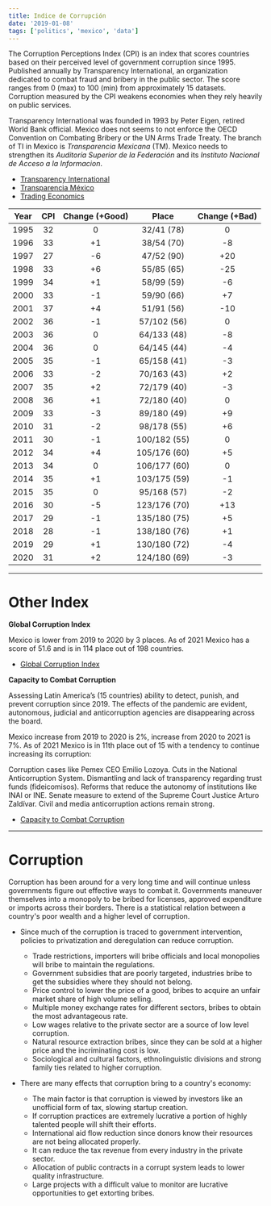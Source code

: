 ```yaml
---
title: Indice de Corrupción
date: '2019-01-08'
tags: ['politics', 'mexico', 'data']
---
```


The Corruption Perceptions Index (CPI) is an index that scores countries based on their perceived level of government corruption since 1995. Published annually by Transparency International, an organization dedicated to combat fraud and bribery in the public sector. The score ranges from 0 (max) to 100 (min) from approximately 15 datasets. Corruption measured by the CPI weakens economies when they rely heavily on public services. 

Transparency International was founded in 1993 by Peter Eigen, retired World Bank official. Mexico does not seems to not enforce the OECD Convention on Combating Bribery or the UN Arms Trade Treaty. The branch of TI in Mexico is *Transparencia Mexicana* (TM). Mexico needs to strengthen its *Auditoría Superior de la Federación* and its *Instituto Nacional de Acceso a la Informacion*.

* [Transparency International](https://www.transparency.org/)  
* [Transparencia México](https://www.tm.org.mx/)
* [Trading Economics](https://tradingeconomics.com/mexico/corruption-rank)

| Year | CPI | Change (+Good) | Place | Change (+Bad) |
| :---: | :---: | :---: | :---: | :---: |
| 1995 | 32 | 0 | 32/41 (78) | 0 | 
| 1996 | 33 | +1 | 38/54 (70) | -8 | 
| 1997 | 27 | -6 | 47/52 (90) | +20 | 
| 1998 | 33 | +6 | 55/85 (65) | -25 | 
| 1999 | 34 | +1 | 58/99 (59) | -6 | 
| 2000 | 33 | -1 | 59/90 (66) | +7 | 
| 2001 | 37 | +4 | 51/91 (56) | -10 | 
| 2002 | 36 | -1 | 57/102 (56) | 0 | 
| 2003 | 36 | 0 | 64/133 (48) | -8 | 
| 2004 | 36 | 0 | 64/145 (44) | -4 | 
| 2005 | 35 | -1 | 65/158 (41) | -3 | 
| 2006 | 33 | -2 | 70/163 (43) | +2 | 
| 2007 | 35 | +2 | 72/179 (40) | -3 | 
| 2008 | 36 | +1 | 72/180 (40) | 0 | 
| 2009 | 33 | -3 | 89/180 (49) | +9 | 
| 2010 | 31 | -2 | 98/178 (55) | +6 | 
| 2011 | 30 | -1 | 100/182 (55) | 0 | 
| 2012 | 34 | +4 | 105/176 (60) | +5 |
| 2013 | 34 | 0 | 106/177 (60) | 0 | 
| 2014 | 35 | +1 | 103/175 (59) | -1 | 
| 2015 | 35 | 0 | 95/168 (57) | -2 | 
| 2016 | 30 | -5 | 123/176 (70) | +13 | 
| 2017 | 29 | -1 | 135/180 (75) | +5 | 
| 2018 | 28 | -1 | 138/180 (76) | +1 |
| 2019 | 29 | +1 | 130/180 (72) | -4 |
| 2020 | 31 | +2 | 124/180 (69) | -3 |

***

# Other Index #

**Global Corruption Index**

Mexico is lower from 2019 to 2020 by 3 places. As of 2021 Mexico has a score of 51.6 and is in 114 place out of 198 countries.

* [Global Corruption Index](https://risk-indexes.com/global-corruption-index/)

**Capacity to Combat Corruption**

Assessing Latin America’s (15 countries) ability to detect, punish, and prevent corruption since 2019. The effects of the pandemic are evident, autonomous, judicial and anticorruption agencies are disappearing across the board.

Mexico increase from 2019 to 2020 is 2%, increase from 2020 to 2021 is 7%. As of 2021 Mexico is in 11th place out of 15 with a tendency to continue increasing its corruption:

Corruption cases like Pemex CEO Emilio Lozoya. Cuts in the National Anticorruption System. Dismantling and lack of transparency regarding trust funds (fideicomisos). Reforms that reduce the autonomy of institutions like INAI or INE. Senate measure to extend of the Supreme Court Justice Arturo Zaldívar. Civil and media anticorruption actions remain strong.

* [Capacity to Combat Corruption](https://www.controlrisks.com/campaigns/the-capacity-to-combat-corruption-index)

***

# Corruption #

Corruption has been around for a very long time and will continue unless governments figure out effective ways to combat it. Governments maneuver themselves into a monopoly to be bribed for licenses, approved expenditure or imports across their borders. There is a statistical relation between a country's poor wealth and a higher level of corruption.

* Since much of the corruption is traced to government intervention, policies to privatization and deregulation can reduce corruption.
	* Trade restrictions, importers will bribe officials and local monopolies will bribe to maintain the regulations.
	* Government subsidies that are poorly targeted, industries bribe to get the subsidies where they should not belong.
	* Price control to lower the price of a good, bribes to acquire an unfair market share of high volume selling.
	* Multiple money exchange rates for different sectors, bribes to obtain the most advantageous rate.
	* Low wages relative to the private sector are a source of low level corruption. 
	* Natural resource extraction bribes, since they can be sold at a higher price and the incriminating cost is low.
	* Sociological and cultural factors, ethnolinguistic divisions and strong family ties related to higher corruption.

* There are many effects that corruption bring to a country's economy:
	* The main factor is that corruption is viewed by investors like an unofficial form of tax, slowing startup creation.
	* If corruption practices are extremely lucrative a portion of highly talented people will shift their efforts.
	* International aid flow reduction since donors know their resources are not being allocated properly.
	* It can reduce the tax revenue from every industry in the private sector.
	* Allocation of public contracts in a corrupt system leads to lower quality infrastructure.
	* Large projects with a difficult value to monitor are lucrative opportunities to get extorting bribes.




